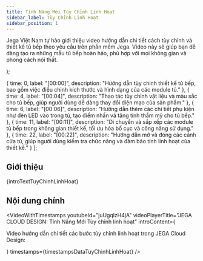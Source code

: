 ```yaml
---
title: Tính Năng Mới Tùy Chỉnh Linh Hoạt
sidebar_label: Tùy Chỉnh Linh Hoạt
sidebar_position: 1
---
```



  <p>
    Jega Việt Nam tự hào giới thiệu video hướng dẫn chi tiết cách tùy chỉnh và thiết kế tủ bếp theo yêu cầu trên phần mềm Jega. Video này sẽ giúp bạn dễ dàng tạo ra những mẫu tủ bếp hoàn hảo, phù hợp với mọi không gian và phong cách nội thất.
  </p>
);

  { time: 0, label: "[00:00]", description: "Hướng dẫn tùy chỉnh thiết kế tủ bếp, bao gồm việc điều chỉnh kích thước và hình dạng của các module tủ." },
  { time: 4, label: "[00:04]", description: "Thao tác tùy chỉnh vật liệu và màu sắc cho tủ bếp, giúp người dùng dễ dàng thay đổi diện mạo của sản phẩm." },
  { time: 6, label: "[00:06]", description: "Hướng dẫn thêm các chi tiết phụ kiện như đèn LED vào trong tủ, tạo điểm nhấn và tăng tính thẩm mỹ cho tủ bếp." },
  { time: 11, label: "[00:11]", description: "Di chuyển và sắp xếp các module tủ bếp trong không gian thiết kế, tối ưu hóa bố cục và công năng sử dụng." },
  { time: 22, label: "[00:22]", description: "Hướng dẫn mở và đóng các cánh cửa tủ, giúp người dùng kiểm tra chức năng và đảm bảo tính linh hoạt của thiết kế." }
];

## Giới thiệu

{introTextTuyChinhLinhHoat}

## Nội dung chính

<VideoWithTimestamps
  youtubeId="juUgqlzH4jA"
  videoPlayerTitle="JEGA CLOUD DESIGN: Tính Năng Mới Tùy chỉnh linh hoạt"
  introContent={<p>Video hướng dẫn chi tiết các bước tùy chỉnh linh hoạt trong JEGA Cloud Design:</p>}
  timestamps={timestampsDataTuyChinhLinhHoat}
/>
